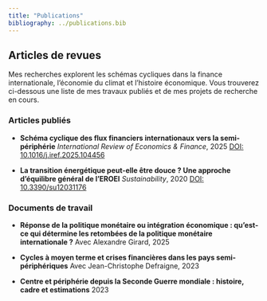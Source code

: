 ```yaml
---
title: "Publications"
bibliography: ../publications.bib
---
```


## Articles de revues

Mes recherches explorent les schémas cycliques dans la finance internationale, l'économie du climat et l'histoire économique. Vous trouverez ci-dessous une liste de mes travaux publiés et de mes projets de recherche en cours.

::: {.publication-entry}
### Articles publiés

- **Schéma cyclique des flux financiers internationaux vers la semi-périphérie**
  *International Review of Economics & Finance*, 2025
  [DOI: 10.1016/j.iref.2025.104456](https://doi.org/10.1016/j.iref.2025.104456)

- **La transition énergétique peut-elle être douce ? Une approche d'équilibre général de l'EROEI**
  *Sustainability*, 2020
  [DOI: 10.3390/su12031176](https://doi.org/10.3390/su12031176)
:::

::: {.publication-entry}
### Documents de travail

- **Réponse de la politique monétaire ou intégration économique : qu'est-ce qui détermine les retombées de la politique monétaire internationale ?**
  Avec Alexandre Girard, 2025

- **Cycles à moyen terme et crises financières dans les pays semi-périphériques**
  Avec Jean-Christophe Defraigne, 2023

- **Centre et périphérie depuis la Seconde Guerre mondiale : histoire, cadre et estimations**
  2023
:::
